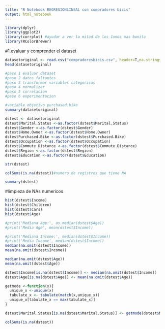 ```yaml
---
title: "R Notebook REGRESIONLINEAL con compradores bicis"
output: html_notebook
---
```


```r
library(dplyr)
library(ggplot2)
library(corrplot) #ayudar a ver la mitad de los 1unos mas bonita
library(RColorBrewer)
```

#1.evaluar y comprender el dataset
```r
datasetoriginal <- read.csv("compradoresbicis.csv", header=T,na.strings = '')
head(datasetoriginal)

#paso 1 evaluar dataset
#paso 2 datos faltantes
#paso 3 transformar variables categoricas
#paso 4 normalizar
#paso 5 correlacion
#paso 6 experimentacion
```

```r
#variable objetivo purchased.bike
summary(datasetoriginal)
```

```r

dstest <- datasetoriginal
dstest$Marital.Status <-as.factor(dstest$Marital.Status)
dstest$Gender <-as.factor(dstest$Gender)
dstest$Home.Owner <-as.factor(dstest$Home.Owner)
dstestPurchased.Bike <-as.factor(dstest$Purchased.Bike)
dstest$Occupation <-as.factor(dstest$Occupation)
dstest$Commute.Distance <-as.factor(dstest$Commute.Distance)
dstest$Region <-as.factor(dstest$Region)
dstest$Education <-as.factor(dstest$Education)
```

```r
str(dstest)
```

```r
colSums(is.na(dstest))#numero de registros que tiene NA
```

```r
summary(dstest)
```
#limpieza de NAs numericos
```r
hist(dstest$Income)
hist(dstest$Children)
hist(dstest$Cars)
hist(dstest$Age)
```

```r

#print('Mediana age:', as.median(dstest$Age))
#print('Media Age', mean(dstest$Income))

#print('Mediana Income:', median(dstest$Income))
#print('Media Income', median(dstest$Income))
median(na.omit(dstest$Income))
mean(na.omit(dstest$Income))

median(na.omit(dstest$Age))
mean(na.omit(dstest$Age))
```
```r
dstest$Income[is.na(dstest$Income)] <- median(na.omit(dstest$Income))
dstest$Age[is.na(dstest$Age)] <- mean(na.omit(dstest$Age))
```

```r
getmode <-function(x){
  unique_x <-unique(x)
  tabulate_x <- tabulate(match(x,unique_x))
  unique_x[tabulate_x == max(tabulate_x)]
}

dstest$Marital.Status[is.na(dstest$Marital.Status)] <- getmode(dstest$Marital.Status)
```


```r
colSums(is.na(dstest))
```

